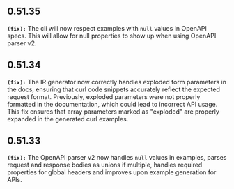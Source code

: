 ## 0.51.35
**`(fix):`** The cli will now respect examples with `null` values in OpenAPI specs. This will allow for null properties to show up when using
OpenAPI parser v2.


## 0.51.34
**`(fix):`** The IR generator now correctly handles exploded form parameters in the docs, ensuring that curl code snippets
accurately reflect the expected request format. Previously, exploded parameters were not properly formatted in the documentation, which
could lead to incorrect API usage. This fix ensures that array parameters marked as "exploded" are properly expanded in the generated curl examples.


## 0.51.33
**`(fix):`** The OpenAPI parser v2 now handles `null` values in examples, parses request and response bodies as unions if multiple, handles required
properties for global headers and improves upon example generation for APIs.


